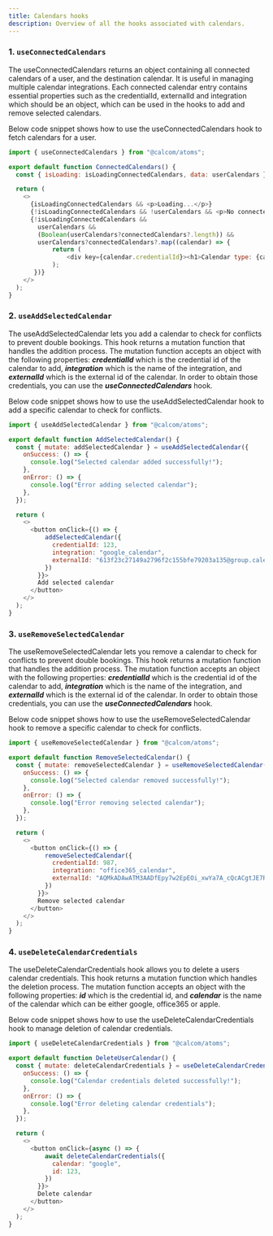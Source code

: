 ```yaml
---
title: Calendars hooks
description: Overview of all the hooks associated with calendars.
---
```


### 1. `useConnectedCalendars`

The useConnectedCalendars returns an object containing all connected calendars of a user, and the destination calendar. It is useful in managing multiple calendar integrations. Each connected calendar entry contains essential properties such as the credentialId, externalId and integration which should be an object, which can be used in the hooks to add and remove selected calendars.

Below code snippet shows how to use the useConnectedCalendars hook to fetch calendars for a user.

```js
import { useConnectedCalendars } from "@calcom/atoms";

export default function ConnectedCalendars() {
  const { isLoading: isLoadingConnectedCalendars, data: userCalendars } = useConnectedCalendars({});

  return (
    <>
      {isLoadingConnectedCalendars && <p>Loading...</p>}
      {!isLoadingConnectedCalendars && !userCalendars && <p>No connected calendars</p>}
      {!isLoadingConnectedCalendars &&
        userCalendars &&
        (Boolean(userCalendars?connectedCalendars?.length)) &&
        userCalendars?connectedCalendars?.map((calendar) => {
            return (
                <div key={calendar.credentialId}><h1>Calendar type: {calendar.integration.name}</h1></div>
            );
       })}
    </>
  );
}
```

### 2. `useAddSelectedCalendar`

The useAddSelectedCalendar lets you add a calendar to check for conflicts to prevent double bookings. This hook returns a mutation function that handles the addition process. The mutation function accepts an object with the following properties: ***credentialId*** which is the credential id of the calendar to add, ***integration*** which is the name of the integration, and ***externalId*** which is the external id of the calendar. In order to obtain those credentials, you can use the ***useConnectedCalendars*** hook.

Below code snippet shows how to use the useAddSelectedCalendar hook to add a specific calendar to check for conflicts.

```js
import { useAddSelectedCalendar } from "@calcom/atoms";

export default function AddSelectedCalendar() {
  const { mutate: addSelectedCalendar } = useAddSelectedCalendar({
    onSuccess: () => {
      console.log("Selected calendar added successfully!");
    },
    onError: () => {
      console.log("Error adding selected calendar");
    },
  });

  return (
    <>
      <button onClick={() => {
          addSelectedCalendar({
            credentialId: 123,
            integration: "google_calendar",
            externalId: "613f23c27149a2796f2c155bfe79203a135@group.calendar.google.com",
          })
        }}>
        Add selected calendar
      </button>
    </>
  );
} 
```

### 3. `useRemoveSelectedCalendar`

The useRemoveSelectedCalendar lets you remove a calendar to check for conflicts to prevent double bookings. This hook returns a mutation function that handles the addition process. The mutation function accepts an object with the following properties: ***credentialId*** which is the credential id of the calendar to add, ***integration*** which is the name of the integration, and ***externalId*** which is the external id of the calendar. In order to obtain those credentials, you can use the ***useConnectedCalendars*** hook.

Below code snippet shows how to use the useRemoveSelectedCalendar hook to remove a specific calendar to check for conflicts.

```js
import { useRemoveSelectedCalendar } from "@calcom/atoms";

export default function RemoveSelectedCalendar() {
  const { mutate: removeSelectedCalendar } = useRemoveSelectedCalendar({
    onSuccess: () => {
      console.log("Selected calendar removed successfully!");
    },
    onError: () => {
      console.log("Error removing selected calendar");
    },
  });

  return (
    <>
      <button onClick={() => {
          removeSelectedCalendar({
            credentialId: 987,
            integration: "office365_calendar",
            externalId: "AQMkADAwATM3AADfEpy7w2EpEOi_xwYa7A_cQcACgtJE7RnHEeyisVq2Eq2ENs2gAAAhFDAAAA",
          })
        }}>
        Remove selected calendar
      </button>
    </>
  );
} 
```

### 4. `useDeleteCalendarCredentials`

The useDeleteCalendarCredentials hook allows you to delete a users calendar credentials. This hook returns a mutation function which handles the deletion process. The mutation function accepts an object with the following properties: ***id*** which is the credential id, and ***calendar*** is the name of the calendar which can be either google, office365 or apple.

Below code snippet shows how to use the useDeleteCalendarCredentials hook to manage deletion of calendar credentials.

```js
import { useDeleteCalendarCredentials } from "@calcom/atoms";

export default function DeleteUserCalendar() {
  const { mutate: deleteCalendarCredentials } = useDeleteCalendarCredentials({
    onSuccess: () => {
      console.log("Calendar credentials deleted successfully!");
    },
    onError: () => {
      console.log("Error deleting calendar credentials");
    },
  });

  return (
    <>
      <button onClick={async () => {
          await deleteCalendarCredentials({
            calendar: "google",
            id: 123,
          })
        }}>
        Delete calendar
      </button>
    </>
  );
}
```